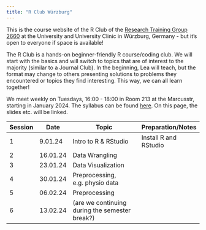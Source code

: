 ```yaml
---
title: "R Club Würzburg"
---
```


This is the course website of the R Club of the [Research Training Group 2660](https://www.uni-wuerzburg.de/grk2660/news/) at the University and University Clinic in Würzburg, Germany - but it's open to everyone if space is available!

The R Club is a hands-on beginner-friendly R course/coding club. We will start with the basics and will switch to topics that are of interest to the majority (similar to a Journal Club). In the beginning, Lea will teach, but the format may change to others presenting solutions to problems they encountered or topics they find interesting. This way, we can all learn together!

We meet weekly on Tuesdays, 16:00 - 18:00 in Room 213 at the Marcusstr, starting in January 2024. The syllabus can be found [here](https://docs.google.com/document/d/1ZJPsgPMPv_2EYwyGL7kv9Mb846iilznj3cuKNvwuINc/edit#heading=h.9xs7fuefba6l). On this page, the slides etc. will be linked.

| Session | Date     | Topic                                          | Preparation/Notes     |
|---------|----------|------------------------------------------------|-----------------------|
| 1       | 9.01.24  | Intro to R & RStudio                           | Install R and RStudio |
| 2       | 16.01.24 | Data Wrangling                                 |                       |
| 3       | 23.01.24 | Data Visualization                             |                       |
| 4       | 30.01.24 | Preprocessing, e.g. physio data                |                       |
| 5       | 06.02.24 | Preprocessing                                  |                       |
| 6       | 13.02.24 | (are we continuing during the semester break?) |                       |
